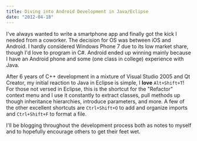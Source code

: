 ```yaml
---
title: Diving into Android Development in Java/Eclipse
date: "2012-04-18"
---
```


I've always wanted to write a smartphone app and finally got the kick I needed from a coworker. The decision for OS was between iOS and Android. I hardly considered Windows Phone 7 due to its low market share, though I'd love to program in C#. Android ended up winning mainly because I have an Android phone and some (one class in college) experience with Java.

After 6 years of C++ development in a mixture of Visual Studio 2005 and Qt Creator, my initial reaction to Java in Eclipse is simple, I **love** `Alt+Shift+T`! For those not versed in Eclipse, this is the shortcut for the "Refactor" context menu and I use it constantly to extract classes, pull methods up though inheritance hierarchies, introduce parameters, and more. A few of the other excellent shortcuts are `Ctrl+Shift+O` to add and organize imports and `Ctrl+Shift+F` to format a file.

I'll be blogging throughout the development process both as notes to myself and to hopefully encourage others to get their feet wet.
